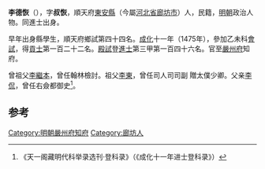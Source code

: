 '''李德恢'''（{{bd|1446年||？}}），字'''叔恢'''，順天府[[东安县_(洪武)|東安縣]]（今屬[[河北省|河北省]][[廊坊市|廊坊市]]）人，民籍，[[明朝|明朝]]政治人物。同進士出身。

早年出身縣學生，順天府鄉試第四十四名。[[成化|成化]]十一年（1475年），參加乙未科[[會試|會試]]，得[[貢士|貢士]]第一百二十二名。[[殿試|殿試]]登[[進士|進士]]第三甲第一百四十六名。官至[[嚴州府|嚴州府]]知府。

曾祖父[[李繼本|李繼本]]，曾任翰林檢討。祖父[[李東|李東]]，曾任司人司司副 贈太僕少卿。父亲[[李侃_(正統進士)|李侃]]，曾任右僉都御史<ref>《天一阁藏明代科举录选刊·登科录》（《成化十一年进士登科录》）</ref>。

==参考==
{{reflist}}
{{明朝人物小作品}}
{{成化十一年乙未科殿試金榜}}
{{DEFAULTSORT:Li李}}

[[Category:明朝嚴州府知府|Category:明朝嚴州府知府]]
[[Category:廊坊人|Category:廊坊人]]